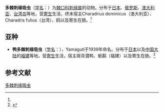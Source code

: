 {{Speciesbox
| name = 多棘刺缘吸虫
| status = 
| status_system = 
| image = 
| genus = Acanthoparyphium
| species = spinulosum
| authority = (Johnston, 1917)<ref name='id10140'>{{cite web| url =http://www.bioinfo.cn/db05/BjdwSpecies.php?action=view&id=10140| title =多棘刺缘吸虫| work =《中国动物物种编目数据库》| publisher =中国科学院微生物研究所| author =中国科学院动物研究所| accessdate =2009-04-16| deadurl =yes| archiveurl =https://web.archive.org/web/20160305022327/http://www.bioinfo.cn/db05/BjdwSpecies.php?action=view&id=10140| archivedate =2016-03-05}}</ref>
}}

'''多棘刺缘吸虫'''（[[学名|学名]]：{{lang|la|''Acanthoparyphium spinulosum''}}）为[[棘口科|棘口科]][[刺缘属|刺缘属]]的动物。分布于[[日本|日本]]、[[俄罗斯|俄罗斯]]、[[澳大利亚|澳大利亚]]、[[台湾岛|台湾岛]]等地，营[[寄生|寄生]]生活，终末宿主Charadrius dominicus（澳大利亚）、Charadris fulius（台湾）、鸥以及寄生在肠。<ref name='id10140'/>

==亚种==
*'''鸭多棘刺缘吸虫'''（[[学名|学名]]：{{lang|la|''Acanthoparyphium spinulosum suzugama''}}），Yamaguti于1939年命名。分布于[[日本|日本]]以及[[中国大陆|中国大陆]]的[[福建|福建]]等地，营[[寄生|寄生]]生活，宿主斑背潜鸭、蛎鹬（福建）以及寄生在肠。<ref name='id10141'>{{cite web| url =http://www.bioinfo.cn/db05/BjdwSpecies.php?action=view&id=10141| title =鸭多棘刺缘吸虫| work =《中国动物物种编目数据库》| publisher =中国科学院微生物研究所| author =中国科学院动物研究所| accessdate =2009-04-16| deadurl =yes| archiveurl =https://web.archive.org/web/20160305091132/http://www.bioinfo.cn/db05/BjdwSpecies.php?action=view&id=10141| archivedate =2016-03-05}}</ref>

== 参考文献 ==
{{reflist}}

{{Wikispecies|Acanthoparyphium spinulosum}}
{{Taxonbar|from=Q10932725}}

[[Category:刺缘属|多棘刺缘吸虫]]


{{吸虫小作品}}